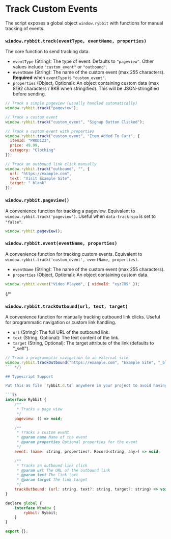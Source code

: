 # Track Custom Events

The script exposes a global object `window.rybbit` with functions for manual tracking of events.

### `window.rybbit.track(eventType, eventName, properties)`

The core function to send tracking data.

*   `eventType` (String): The type of event. Defaults to `"pageview"`. Other values include `"custom_event"` or `"outbound"`.
*   `eventName` (String): The name of the custom event (max 255 characters). **Required** when `eventType` is `"custom_event"`.
*   `properties` (Object, Optional): An object containing custom data (max 8192 characters / 8KB when stringified). This will be JSON-stringified before sending.

```javascript
// Track a simple pageview (usually handled automatically)
window.rybbit.track("pageview");

// Track a custom event
window.rybbit.track("custom_event", "Signup Button Clicked");

// Track a custom event with properties
window.rybbit.track("custom_event", "Item Added To Cart", {
  itemId: "PROD123",
  price: 49.99,
  category: "Clothing"
});

// Track an outbound link click manually
window.rybbit.track("outbound", "", {
  url: "https://example.com",
  text: "Visit Example Site",
  target: "_blank"
});
```

### `window.rybbit.pageview()`

A convenience function for tracking a pageview. Equivalent to `window.rybbit.track('pageview')`. Useful when `data-track-spa` is set to `"false"`.

```javascript
window.rybbit.pageview();
```

### `window.rybbit.event(eventName, properties)`

A convenience function for tracking custom events. Equivalent to `window.rybbit.track('custom_event', eventName, properties)`.

*   `eventName` (String): The name of the custom event (max 255 characters).
*   `properties` (Object, Optional): An object containing custom data.

```javascript
window.rybbit.event("Video Played", { videoId: "xyz789" });
```
{/* 
### `window.rybbit.trackOutbound(url, text, target)`

A convenience function for manually tracking outbound link clicks. Useful for programmatic navigation or custom link handling.

*   `url` (String): The full URL of the outbound link.
*   `text` (String, Optional): The text content of the link.
*   `target` (String, Optional): The target attribute of the link (defaults to "_self").

```javascript
// Track a programmatic navigation to an external site
window.rybbit.trackOutbound("https://example.com", "Example Site", "_blank");
``` */}

## Typescript Support

Put this as file `rybbit.d.ts` anywhere in your project to avoid having to do `(window as any).rybbit.track()` everywhere.

```ts
interface Rybbit {
    /**
     * Tracks a page view
     */
    pageview: () => void;

    /**
     * Tracks a custom event
     * @param name Name of the event
     * @param properties Optional properties for the event
     */
    event: (name: string, properties?: Record<string, any>) => void;

    /**
     * Tracks an outbound link click
     * @param url The URL of the outbound link
     * @param text The link text
     * @param target The link target
     */
    trackOutbound: (url: string, text?: string, target?: string) => void;
}

declare global {
    interface Window {
        rybbit: Rybbit;
    }
}

export {};

```